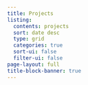 ```yaml
---
title: Projects
listing:
  contents: projects
  sort: date desc
  type: grid
  categories: true
  sort-ui: false
  filter-ui: false
page-layout: full
title-block-banner: true
---
```

